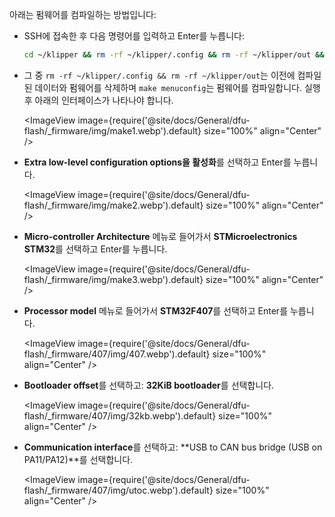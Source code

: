 아래는 펌웨어를 컴파일하는 방법입니다:
* SSH에 접속한 후 다음 명령어를 입력하고 Enter를 누릅니다:

    ```bash
    cd ~/klipper && rm -rf ~/klipper/.config && rm -rf ~/klipper/out && make menuconfig
    ```

* 그 중 `rm -rf ~/klipper/.config && rm -rf ~/klipper/out`는 이전에 컴파일된 데이터와 펌웨어를 삭제하며 `make menuconfig`는 펌웨어를 컴파일합니다. 실행 후 아래의 인터페이스가 나타나야 합니다.

    <ImageView image={require('@site/docs/General/dfu-flash/_firmware/img/make1.webp').default} size="100%" align="Center" />

* **Extra low-level configuration options을 활성화**를 선택하고 Enter를 누릅니다.

    <ImageView image={require('@site/docs/General/dfu-flash/_firmware/img/make2.webp').default} size="100%" align="Center" />

* **Micro-controller Architecture** 메뉴로 들어가서 **STMicroelectronics STM32**를 선택하고 Enter를 누릅니다.

    <ImageView image={require('@site/docs/General/dfu-flash/_firmware/img/make3.webp').default} size="100%" align="Center" />

* **Processor model** 메뉴로 들어가서 **STM32F407**를 선택하고 Enter를 누릅니다.

    <ImageView image={require('@site/docs/General/dfu-flash/_firmware/407/img/407.webp').default} size="100%" align="Center" />

* **Bootloader offset**를 선택하고: **32KiB bootloader**를 선택합니다.

    <ImageView image={require('@site/docs/General/dfu-flash/_firmware/407/img/32kb.webp').default} size="100%" align="Center" />

* **Communication interface**를 선택하고: **USB to CAN bus bridge (USB on PA11/PA12)**를 선택합니다.

    <ImageView image={require('@site/docs/General/dfu-flash/_firmware/407/img/utoc.webp').default} size="100%" align="Center" />
